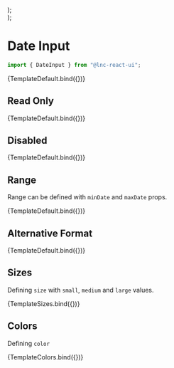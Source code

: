 
<Meta title="Basic Inputs/Date Input" component={DateInput} />


  <div style={{ display: "flex", flexDirection: "column", gap: "12px" }}>
    <DateInput {...args} size="small" />
    <DateInput {...args} size="medium" />
    <DateInput {...args} size="large" />
  </div>
);

  <div style={{ display: "flex", flexDirection: "column", gap: "12px" }}>
    <DateInput {...args} color="primary" />
    <DateInput {...args} color="secondary" />
    <DateInput {...args} color="success" />
    <DateInput {...args} color="warning" />
    <DateInput {...args} color="danger" />
    <DateInput {...args} color="information" />
  </div>
);

# Date Input

```jsx
import { DateInput } from "@lnc-react-ui";
```

<Canvas withSource="open">
  <Story name="Default" args={{}}>
    {TemplateDefault.bind({})}
  </Story>
</Canvas>

<ArgsTable story="Default" />

## Read Only

<Canvas>
  <Story
    name="Read Only"
    args={{
      readOnly: true,
      style: { width: "300px" },
      value: "2022-01-01",
    }}
  >
    {TemplateDefault.bind({})}
  </Story>
</Canvas>

## Disabled

<Canvas withSource="open">
  <Story
    name="Disabled"
    args={{
      disabled: true,
      placeholder: "Disabled",
      style: { width: "300px" },
    }}
  >
    {TemplateDefault.bind({})}
  </Story>
</Canvas>

## Range

Range can be defined with `minDate` and `maxDate` props.

<Canvas withSource="open">
  <Story
    name="Range"
    args={{
      value: "2022-01-05",
      minDate: "2022-01-01",
      maxDate: "2022-01-15",
    }}
  >
    {TemplateDefault.bind({})}
  </Story>
</Canvas>

## Alternative Format

<Canvas withSource="open">
  <Story
    name="Alternative Format"
    args={{
      value: "2022-01-05",
      format: "YYYY-MM-DD",
    }}
  >
    {TemplateDefault.bind({})}
  </Story>
</Canvas>

## Sizes

Defining `size` with `small`, `medium` and `large` values.

<Canvas>
  <Story name="Sizes" args={{}}>
    {TemplateSizes.bind({})}
  </Story>
</Canvas>

## Colors

Defining `color`

<Canvas>
  <Story name="Colors" args={{}}>
    {TemplateColors.bind({})}
  </Story>
</Canvas>
